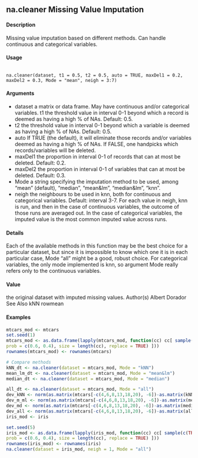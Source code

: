 ## na.cleaner Missing Value Imputation

#### Description

Missing value imputation based on different methods. Can handle continuous and categorical variables.

#### Usage

<pre><code>
na.cleaner(dataset, t1 = 0.5, t2 = 0.5, auto = TRUE, maxDel1 = 0.2,
maxDel2 = 0.3, Mode = "mean", neigh = 3:7)
</code></pre>

#### Arguments
* dataset a matrix or data frame. May have continuous and/or categorical variables.
t1 the threshold value in interval 0-1 beyond which a record is deemed as having a high % of NAs. Default: 0.5.
* t2 the threshold value in interval 0-1 beyond which a variable is deemed as having a high % of NAs. Default: 0.5.
* auto If TRUE (the default), it will eliminate those records and/or variables deemed as having a high % of NAs. If FALSE, one handpicks which records/variables will
be deleted.
* maxDel1 the proportion in interval 0-1 of records that can at most be deleted. Default: 0.2.
* maxDel2 the proportion in interval 0-1 of variables that can at most be deleted. Default: 0.3.
* Mode a string specifying the imputation method to be used, among "mean" (default), "median", "mean&lm", "median&lm", "knn".
* neigh the neighbours to be used in knn, both for continuous and categorical variables. Default: interval 3-7. For each value in neigh, knn is run, and then in the case
of continuous variables, the outcome of those runs are averaged out. In the case of categorical variables, the imputed value is the most common imputed value
across runs.

#### Details

Each of the available methods in this function may be the best choice for a particular dataset, but since it is impossible to know which one it is in each particular case, Mode "all" might be a good,
robust choice. For categorical variables, the only mode implemented is knn, so argument Mode really refers only to the continuous variables.

####  Value
the original dataset with imputed missing values.
Author(s)
Albert Dorador
See Also
kNN rowmean

#### Examples
```r
mtcars_mod <- mtcars
set.seed(1)
mtcars_mod <- as.data.frame(lapply(mtcars_mod, function(cc) cc[ sample(c(TRUE, NA),
prob = c(0.6, 0.4), size = length(cc), replace = TRUE) ]))
rownames(mtcars_mod) <- rownames(mtcars)
```
```r
# Compare methods
kNN_dt <- na.cleaner(dataset = mtcars_mod, Mode = "kNN")
mean_lm_dt <- na.cleaner(dataset = mtcars_mod, Mode = "mean&lm")
median_dt <- na.cleaner(dataset = mtcars_mod, Mode = "median")
```
```r
all_dt <- na.cleaner(dataset = mtcars_mod, Mode = "all")
dev_kNN <- norm(as.matrix(mtcars[-c(4,6,8,13,18,20), -6])-as.matrix(kNN_dt))
dev_m_ml <- norm(as.matrix(mtcars[-c(4,6,8,13,18,20), -6])-as.matrix(mean_lm_dt))
dev_md <- norm(as.matrix(mtcars[-c(4,6,8,13,18,20), -6])-as.matrix(median_dt))
dev_all <- norm(as.matrix(mtcars[-c(4,6,8,13,18,20), -6])-as.matrix(all_dt))
iris_mod <- iris
```
```r
set.seed(5)
iris_mod <- as.data.frame(lapply(iris_mod, function(cc) cc[ sample(c(TRUE, NA),
prob = c(0.6, 0.4), size = length(cc), replace = TRUE) ]))
rownames(iris_mod) <- rownames(iris)
na.cleaner(dataset = iris_mod, neigh = 1, Mode = "all")
```
